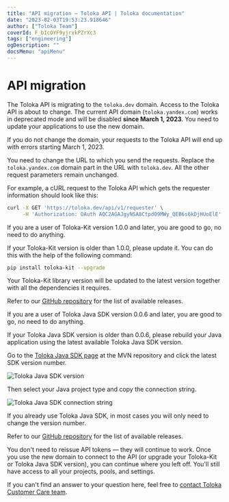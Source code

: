 ```yaml
---
title: "API migration — Toloka API | Toloka documentation"
date: "2023-02-03T19:53:23.918646"
author: ["Toloka Team"]
coverId: F_bIcOYF9yjrxkPZrXc3
tags: ["engineering"]
ogDescription: ""
docsMenu: "apiMenu"
---
```


# API migration

The Toloka API is migrating to the `toloka.dev` domain. Access to the Toloka API is about to change. The current API domain (`toloka.yandex.com`) works in deprecated mode and will be disabled **since March 1, 2023**. You need to update your applications to use the new domain.

<Note mode="restriction" title="Alert">

If you do not change the domain, your requests to the Toloka API will end up with errors starting March 1, 2023.

</Note>

<Cut title="I'm currently using the Toloka API directly. How do I change the requests?">

You need to change the URL to which you send the requests. Replace the `toloka.yandex.com` domain part in the URL with `toloka.dev`. All the other request parameters remain unchanged.

For example, a cURL request to the Toloka API which gets the requester information should look like this:

```bash
curl -X GET 'https://toloka.dev/api/v1/requester' \
     -H 'Authorization: OAuth AQC2AGAJgyNSA8CtpdO9MWy_QEB6s6kDjHUoElE'
```

</Cut>

<Cut title="I use Toloka-Kit. Do I have to do anything?">

If you are a user of Toloka-Kit version 1.0.0 and later, you are good to go, no need to do anything.

If your Toloka-Kit version is older than 1.0.0, please update it. You can do this with the help of the following command:

```bash
pip install toloka-kit --upgrade
```

Your Toloka-Kit library version will be updated to the latest version together with all the dependencies it requires.

Refer to our [GitHub repository](https://github.com/Toloka/toloka-kit/releases) for the list of available releases.

</Cut>

<Cut title="I use Toloka Java SDK. Do I have to do anything?">

If you are a user of Toloka Java SDK version 0.0.6 and later, you are good to go, no need to do anything.

If your Toloka Java SDK version is older than 0.0.6, please rebuild your Java application using the latest available Toloka Java SDK version.

Go to the [Toloka Java SDK page](https://mvnrepository.com/artifact/ai.toloka/toloka-java-sdk) at the MVN repository and click the latest SDK version number.

<Image withBackground imageId="1675427163200" alt="Toloka Java SDK version" />

Then select your Java project type and copy the connection string.

<Image withBackground imageId="1675427165904" alt="Toloka Java SDK connection string" />

If you already use Toloka Java SDK, in most cases you will only need to change the version number.

Refer to our [GitHub repository](https://github.com/Toloka/toloka-java-sdk/releases) for the list of available releases.

</Cut>

<Cut title="Do I have to reissue my API token to get access to the API when I change the URL or update my app to the latest version?">

You don't need to reissue API tokens — they will continue to work. Once you use the new domain to connect to the API (or upgrade your Toloka-Kit or Toloka Java SDK version), you can continue where you left off. You'll still have access to all your projects, pools, and settings.

</Cut>

<Cut title="I have a question not answered here. Where can I ask it?">

If you can't find an answer to your question here, feel free to [contact Toloka Customer Care team](/docs-new/guide/troubleshooting/support).

</Cut>
